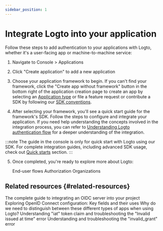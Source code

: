 ```yaml
---
sidebar_position: 1
---
```


# Integrate Logto into your application

Follow these steps to add authentication to your applications with Logto, whether it's a user-facing app or machine-to-machine service:

1. Navigate to <CloudLink to="/applications">Console > Applications</CloudLink>

2. Click "Create application" to add a new application

3. Choose your application framework to begin. If you can't find your framework, click the "Create app without framework" button in the bottom right of the application creation page to create an app by selecting an [Application type](/integrate-logto/application-data-structure/#application-types) or file a feature request or contribute a SDK by following our [SDK conventions](/developers/sdk-conventions).

4. After selecting your framework, you'll see a quick start guide for the framework's SDK. Follow the steps to configure and integrate your application. If you need help understanding the concepts involved in the integration process, you can refer to [Understanding Logto authentication flow](/integrate-logto/integrate-logto-into-your-application/understand-authentication-flow/) for a deeper understanding of the integration.

:::note
The guide in the console is only for quick start with Logto using our SDK. For complete integration guides, including advanced SDK usage, check out [Quick starts](/quick-starts) section.
:::

5. Once completed, you're ready to explore more about Logto:

   <Url href="/end-user-flows">End-user flows</Url>
   <Url href="/authorization">Authorization</Url>
   <Url href="/organizations">Organizations</Url>

## Related resources \{#related-resources}

<Url href="https://blog.logto.io/complete-guide-to-integrating-oidc-server">
  The complete guide to integrating an OIDC server into your project
</Url>

<Url href="https://blog.logto.io/exploring-oidc-configuration">
  Exploring OpenID Connect configuration: Key fields and their uses
</Url>

<Url href="https://blog.logto.io/reveal-public-and-confidential-clients">
  Why do we need to distinguish between these different types of apps when using Logto?
</Url>

<Url href="https://blog.logto.io/troubleshooting-invalid-issued-at-time-error">
  Understanding "iat" token claim and troubleshooting the "Invalid issued at time" error
</Url>

<Url href="https://blog.logto.io/troubleshoot-invalid-grant-error">
  Understanding and troubleshooting the "invalid_grant" error
</Url>
